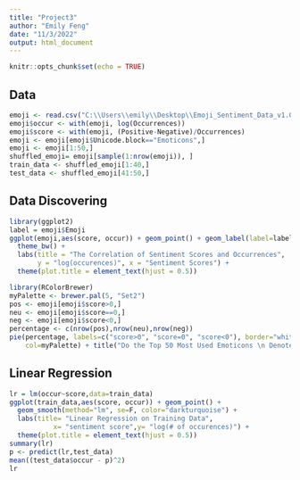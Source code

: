 ```yaml
---
title: "Project3"
author: "Emily Feng"
date: "11/3/2022"
output: html_document
---
```


```r
knitr::opts_chunk$set(echo = TRUE)
```

## Data

```r
emoji <- read.csv("C:\\Users\\emily\\Desktop\\Emoji_Sentiment_Data_v1.0.csv", encoding = "UTF-8")
emoji$occur <- with(emoji, log(Occurrences))
emoji$score <- with(emoji, (Positive-Negative)/Occurrences)
emoji <- emoji[emoji$Unicode.block=="Emoticons",]
emoji <- emoji[1:50,]
shuffled_emoji= emoji[sample(1:nrow(emoji)), ]
train_data <- shuffled_emoji[1:40,]
test_data <- shuffled_emoji[41:50,]
```

## Data Discovering
```r
library(ggplot2)
label = emoji$Emoji
ggplot(emoji,aes(score, occur)) + geom_point() + geom_label(label=label) + 
  theme_bw() + 
  labs(title = "The Correlation of Sentiment Scores and Occurrences", 
       y = "log(occurences)", x = "Sentiment Scores") +
  theme(plot.title = element_text(hjust = 0.5))
```

```r
library(RColorBrewer)
myPalette <- brewer.pal(5, "Set2") 
pos <- emoji[emoji$score>0,]
neu <- emoji[emoji$score==0,]
neg <- emoji[emoji$score<0,]
percentage <- c(nrow(pos),nrow(neu),nrow(neg))
pie(percentage, labels=c("score>0", "score=0", "score<0"), border="white", 
    col=myPalette) + title("Do the Top 50 Most Used Emoticons \n Denote More Positive Feeling?")
```

## Linear Regression

```r
lr = lm(occur~score,data=train_data)
ggplot(train_data,aes(score, occur)) + geom_point() + 
  geom_smooth(method="lm", se=F, color="darkturquoise") +
  labs(title= "Linear Regression on Training Data",
           x= "sentiment score",y= "log(# of occurences)") +
  theme(plot.title = element_text(hjust = 0.5))
summary(lr)
p <- predict(lr,test_data)
mean((test_data$occur - p)^2)
lr
```